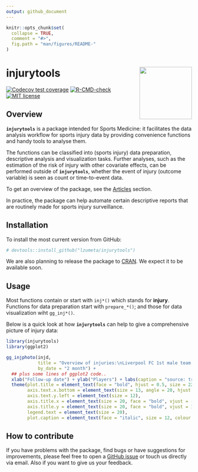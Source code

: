```yaml
---
output: github_document
---
```


<!-- README.md is generated from README.Rmd. Please edit that file -->

```r
knitr::opts_chunk$set(
  collapse = TRUE,
  comment = "#>",
  fig.path = "man/figures/README-"
)
```


# injurytools <img src="man/figures/logo.png" align="right" height ="142" />

<!-- badges: start -->
[![Codecov test coverage](https://codecov.io/gh/lzumeta/injurytools/branch/master/graph/badge.svg)](https://app.codecov.io/gh/lzumeta/injurytools?branch=master)
[![R-CMD-check](https://github.com/lzumeta/injurytools/workflows/R-CMD-check/badge.svg)](https://github.com/lzumeta/injurytools/actions)
[![MIT license](https://img.shields.io/badge/license-MIT-brightgreen.svg)](https://opensource.org/licenses/MIT)
<!-- badges: end -->


<!-- - Shiny: -->
<!-- - Authors: -->
<!-- - Version: -->


## Overview

**`injurytools`** is a package intended for Sports Medicine: it facilitates the data analysis workflow for sports injury data by providing convenience functions and handy tools to analyse them. 

The functions can be classified into (sports injury) data preparation, descriptive analysis and visualization tasks. Further analyses, such as the estimation of the risk of injury with other covariate effects, can be performed outside of **`injurytools`**, whether the event of injury (outcome variable) is seen as count or
time-to-event data.

To get an overview of the package, see the [Articles](https://lzumeta.github.io/injurytools/articles/) section.

In practice, the package can help automate certain descriptive reports that are routinely made for sports injury surveillance.

## Installation

<!-- To install from [CRAN](https://CRAN.R-project.org): -->

<!-- ``` {r} -->
<!-- install.packages("injurytools") -->
<!-- ``` -->

To install the most current version from GitHub:

```r
# devtools::install_github("lzumeta/injurytools")
```

We are also planning to release the package to
[CRAN](https://CRAN.R-project.org). We expect it to be available soon.

## Usage

Most functions contain or start with `inj*()` which stands for **injury**.
Functions for data preparation start with `prepare_*()`; and those for data
visualization wiht `gg_inj*()`.

Below is a quick look at how **`injurytools`** can help to give a comprehensive
picture of injury data:

```r
library(injurytools)
library(ggplot2)

gg_injphoto(injd, 
            title = "Overview of injuries:\nLiverpool FC 1st male team during 2017-2018 and 2018-2019 seasons",
            by_date = "2 month") +
  ## plus some lines of ggplot2 code..
  xlab("Follow-up date") + ylab("Players") + labs(caption = "source: transfermarkt.com") +
  theme(plot.title = element_text(face = "bold", hjust = 0.5, size = 22),
        axis.text.x.bottom = element_text(size = 13, angle = 20, hjust = 1),
        axis.text.y.left = element_text(size = 12),
        axis.title.x = element_text(size = 20, face = "bold", vjust = -1),
        axis.title.y = element_text(size = 20, face = "bold", vjust = 1.8),
        legend.text = element_text(size = 20),
        plot.caption = element_text(face = "italic", size = 12, colour = "gray10"))
```


## How to contribute

If you have problems with the package, find bugs or have suggestions for
improvements, please feel free to open a [GitHub
issue](https://github.com/lzumeta/injurytools/issues) or touch us directly via
email. Also if you want to give us your feedback.

<!-- ## References -->


